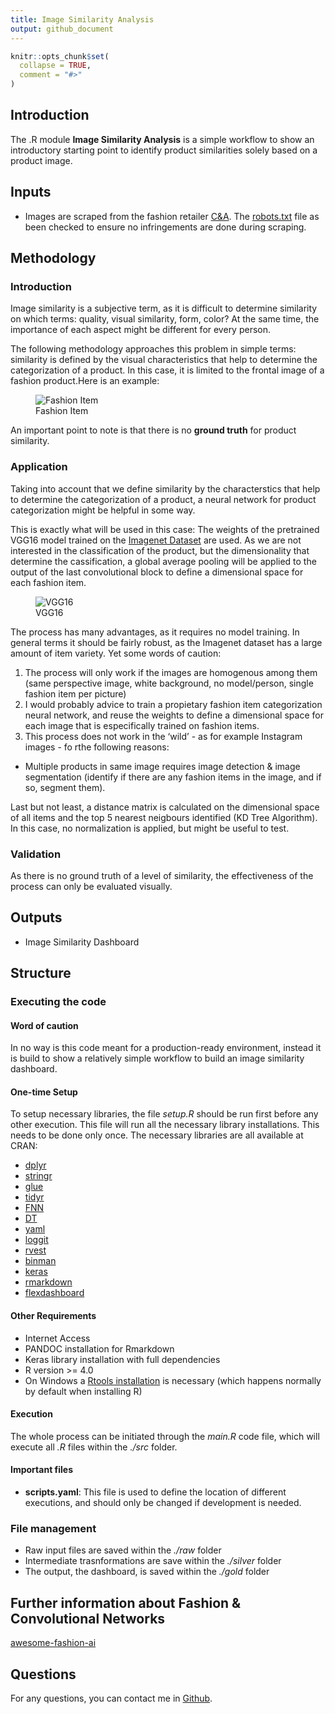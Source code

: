 ```yaml
---
title: Image Similarity Analysis
output: github_document
---
```


```r
knitr::opts_chunk$set(
  collapse = TRUE,
  comment = "#>"
)
```


## Introduction
The .R module **Image Similarity Analysis** is a simple workflow to show an introductory starting point to identify product similarities solely based on a product image.

## Inputs
- Images are scraped from the fashion retailer [C&A](https://www.c-and-a.com/es/es/shop). The [robots.txt](https://www.c-and-a.com/robots.txt) file as been checked to ensure no infringements are done during scraping.

## Methodology

### Introduction

Image similarity is a subjective term, as it is difficult to determine similarity on which terms: quality, visual similarity, form, color? At the same time, the importance of each aspect might be different for every person.

The following methodology approaches this problem in simple terms: similarity is defined by the visual characteristics that help to determine the categorization of a product. In this case, it is limited to the frontal image of a fashion product.Here is an example:

![Fashion Item](ressources/fashion_item.jpg)

An important point to note is that there is no **ground truth** for product similarity.

### Application

Taking into account that we define similarity by the characterstics that help to determine the categorization of a product, a neural network for product categorization might be helpful in some way.

This is exactly what will be used in this case:
The weights of the pretrained VGG16 model trained on the [Imagenet Dataset](https://www.image-net.org/) are used. As we are not interested in the classification of the product, but the dimensionality that determine the cassification, a global average pooling will be applied to the output of the last convolutional block to define a dimensional space for each fashion item.

![VGG16](ressources/VGG16.png)

The process has many advantages, as it requires no model training. In general terms it should be fairly robust, as the Imagenet dataset has a large amount of item variety. Yet some words of caution:

1. The process will only work if the images are homogenous among them (same perspective image, white background, no model/person, single fashion item per picture)
2. I would probably advice to train a propietary fashion item categorization neural network, and reuse the weights to define a dimensional space for each image that is especifically trained on fashion items.
3. This process does not work in the 'wild' - as for example Instagram images - fo rthe following reasons:
- Multiple products in same image requires image detection & image segmentation (identify if there are any fashion items in the image, and if so, segment them).

Last but not least, a distance matrix is calculated on the dimensional space of all items and the top 5 nearest neigbours identified (KD Tree Algorithm). In this case, no normalization is applied, but might be useful to test.

### Validation
As there is no ground truth of a level of similarity, the effectiveness of the process can only be evaluated visually.

## Outputs
- Image Similarity Dashboard

## Structure

### Executing the code

#### Word of caution
In no way is this code meant for a production-ready environment, instead it is build to show a relatively simple workflow to build an image similarity dashboard.

#### One-time Setup
To setup necessary libraries, the file *setup.R* should be run first before any other execution. This file will run all the necessary library installations. This needs to be done only once. The necessary libraries are all available at CRAN:

- [dplyr](https://cran.r-project.org/web/packages/dplyr/index.html)
- [stringr](https://cran.r-project.org/web/packages/stringr/index.html)
- [glue](https://cran.r-project.org/web/packages/glue/index.html)
- [tidyr](https://cran.r-project.org/web/packages/tidyr/index.html)
- [FNN](https://cran.r-project.org/web/packages/FNN/index.html)
- [DT](https://cran.r-project.org/web/packages/DT/index.html)
- [yaml](https://cran.r-project.org/web/packages/yaml/index.html)
- [loggit](https://cran.r-project.org/web/packages/loggit/index.html)
- [rvest](https://cran.r-project.org/web/packages/rvest/index.html)
- [binman](https://cran.r-project.org/web/packages/binman/index.html)
- [keras](https://cran.r-project.org/web/packages/keras/index.html)
- [rmarkdown](https://cran.r-project.org/web/packages/rmarkdown/index.html)
- [flexdashboard](https://cran.r-project.org/web/packages/flexdashboard/index.html)

#### Other Requirements

- Internet Access
- PANDOC installation for Rmarkdown
- Keras library installation with full dependencies
- R version >= 4.0
- On Windows a [Rtools installation](https://cran.r-project.org/bin/windows/Rtools/) is necessary (which happens normally by default when installing R)

#### Execution
The whole process can be initiated through the *main.R* code file, which will execute all *.R* files within the *./src* folder.


#### Important files
- **scripts.yaml**: This file is used to define the location of different executions, and should only be changed if development is needed.

### File management
- Raw input files are saved within the *./raw* folder
- Intermediate trasnformations are save within the *./silver* folder
- The output, the dashboard, is saved within the *./gold* folder

## Further information about Fashion & Convolutional Networks
[awesome-fashion-ai](https://github.com/ayushidalmia/awesome-fashion-ai)

## Questions
For any questions, you can contact me in [Github](https://github.com/matbmeijer).
